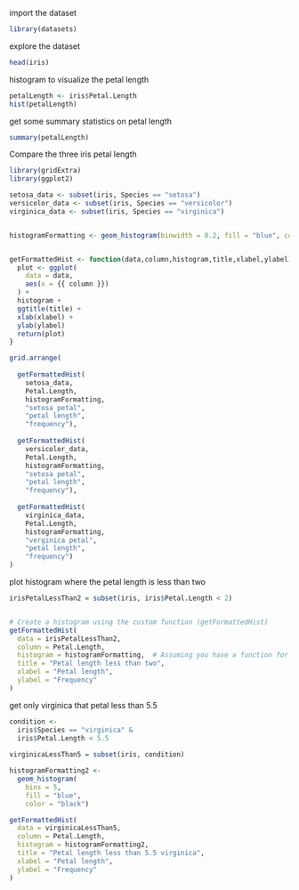 import the dataset

```r
library(datasets)
```

explore the dataset

```r
head(iris)
```

histogram to visualize the petal length

```r
petalLength <- iris$Petal.Length
hist(petalLength)
```

get some summary statistics on petal length

```r
summary(petalLength)
```

Compare the three iris petal length

```r
library(gridExtra)
library(ggplot2)

setosa_data <- subset(iris, Species == "setosa")
versicolor_data <- subset(iris, Species == "versicolor")
virginica_data <- subset(iris, Species == "virginica")


histogramFormatting <- geom_histogram(binwidth = 0.2, fill = "blue", color = "black")


getFormattedHist <- function(data,column,histogram,title,xlabel,ylabel){
  plot <- ggplot(
    data = data,
    aes(x = {{ column }})
  ) +
  histogram +
  ggtitle(title) +
  xlab(xlabel) +
  ylab(ylabel)
  return(plot)
}

grid.arrange(
  
  getFormattedHist(
    setosa_data, 
    Petal.Length, 
    histogramFormatting, 
    "setosa petal", 
    "petal length", 
    "frequency"),
  
  getFormattedHist(
    versicolor_data, 
    Petal.Length, 
    histogramFormatting, 
    "setosa petal", 
    "petal length", 
    "frequency"),
  
  getFormattedHist(
    virginica_data, 
    Petal.Length, 
    histogramFormatting, 
    "verginica petal", 
    "petal length", 
    "frequency")
)

```

plot histogram where the petal length is less than two

```r
irisPetalLessThan2 = subset(iris, iris$Petal.Length < 2)


# Create a histogram using the custom function (getFormattedHist)
getFormattedHist(
  data = irisPetalLessThan2,
  column = Petal.Length,
  histogram = histogramFormatting,  # Assuming you have a function for histogram formatting
  title = "Petal length less than two",
  xlabel = "Petal length",
  ylabel = "Frequency"
)
```

get only virginica that petal less than 5.5

```r


condition <- 
  iris$Species == "virginica" & 
  iris$Petal.Length < 5.5
  
virginicaLessThan5 = subset(iris, condition)

histogramFormatting2 <- 
  geom_histogram(
    bins = 5,
    fill = "blue", 
    color = "black")

getFormattedHist(
  data = virginicaLessThan5,
  column = Petal.Length,
  histogram = histogramFormatting2,
  title = "Petal length less than 5.5 virginica",
  xlabel = "Petal length",
  ylabel = "Frequency"
)
```
